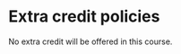 # Extra credit policies {#extracredit}

No extra credit will be offered in this course.

<!-- "Buffer questions" on the mini-tests and the final are NOT extra credit. -->

<!-- Exam revision assignments are not extra credit and do not add points to your test score. -->
